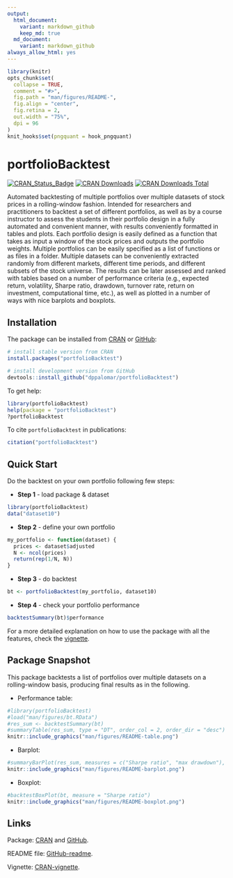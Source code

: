```yaml
---
output:
  html_document:
    variant: markdown_github
    keep_md: true
  md_document:
    variant: markdown_github
always_allow_html: yes
---
```


<!-- README.md is generated from README.Rmd. Please edit that file -->

```r
library(knitr)
opts_chunk$set(
  collapse = TRUE,
  comment = "#>",
  fig.path = "man/figures/README-",
  fig.align = "center",
  fig.retina = 2,
  out.width = "75%",
  dpi = 96
)
knit_hooks$set(pngquant = hook_pngquant)
```



# portfolioBacktest
[![CRAN_Status_Badge](https://www.r-pkg.org/badges/version/portfolioBacktest)](https://CRAN.R-project.org/package=portfolioBacktest)
[![CRAN Downloads](https://cranlogs.r-pkg.org/badges/portfolioBacktest)](https://CRAN.R-project.org/package=portfolioBacktest)
[![CRAN Downloads Total](https://cranlogs.r-pkg.org/badges/grand-total/portfolioBacktest?color=brightgreen)](https://CRAN.R-project.org/package=portfolioBacktest)

Automated backtesting of multiple portfolios over multiple 
datasets of stock prices in a rolling-window fashion. Intended for 
researchers and practitioners to backtest a set of different portfolios, 
as well as by a course instructor to assess the students in their portfolio 
design in a fully automated and convenient manner, with results conveniently 
formatted in tables and plots. Each portfolio design is easily defined as a
function that takes as input a window of the stock prices and outputs the 
portfolio weights. Multiple portfolios can be easily specified as a list 
of functions or as files in a folder. Multiple datasets can be conveniently 
extracted randomly from different markets, different time periods, and 
different subsets of the stock universe. The results can be later assessed 
and ranked with tables based on a number of performance criteria (e.g., 
expected return, volatility, Sharpe ratio, drawdown, turnover rate, return 
on investment, computational time, etc.), as well as plotted in a number of 
ways with nice barplots and boxplots.


## Installation
The package can be installed from [CRAN](https://CRAN.R-project.org/package=portfolioBacktest) or [GitHub](https://github.com/dppalomar/portfolioBacktest):
```r
# install stable version from CRAN
install.packages("portfolioBacktest")

# install development version from GitHub
devtools::install_github("dppalomar/portfolioBacktest")
```

To get help:
```r
library(portfolioBacktest)
help(package = "portfolioBacktest")
?portfolioBacktest
```

To cite `portfolioBacktest` in publications:
```r
citation("portfolioBacktest")
```


## Quick Start
Do the backtest on your own portfolio following few steps:

- **Step 1** - load package & dataset
```r
library(portfolioBacktest)
data("dataset10")
```
- **Step 2** - define your own portfolio
```r
my_portfolio <- function(dataset) {
  prices <- dataset$adjusted
  N <- ncol(prices)
  return(rep(1/N, N))
}
```
- **Step 3** - do backtest
```r
bt <- portfolioBacktest(my_portfolio, dataset10)
```
- **Step 4** - check your portfolio performance
```r
backtestSummary(bt)$performance
```

For a more detailed explanation on how to use the package with all the features, check the [vignette](https://CRAN.R-project.org/package=portfolioBacktest/vignettes/PortfolioBacktest.html).



## Package Snapshot
This package backtests a list of portfolios over multiple datasets on a rolling-window basis, producing final results as in the following.

- Performance table:

```r
#library(portfolioBacktest)
#load("man/figures/bt.RData")
#res_sum <- backtestSummary(bt)
#summaryTable(res_sum, type = "DT", order_col = 2, order_dir = "desc")
knitr::include_graphics("man/figures/README-table.png")
```


- Barplot:

```r
#summaryBarPlot(res_sum, measures = c("Sharpe ratio", "max drawdown"), type = "ggplot2")
knitr::include_graphics("man/figures/README-barplot.png")
```


- Boxplot:

```r
#backtestBoxPlot(bt, measure = "Sharpe ratio")
knitr::include_graphics("man/figures/README-boxplot.png")
```



## Links
Package: [CRAN](https://CRAN.R-project.org/package=portfolioBacktest) and [GitHub](https://github.com/dppalomar/portfolioBacktest).

README file: [GitHub-readme](https://github.com/dppalomar/portfolioBacktest/blob/master/README.md).

Vignette: [CRAN-vignette](https://CRAN.R-project.org/package=portfolioBacktest/vignettes/PortfolioBacktest.html).


